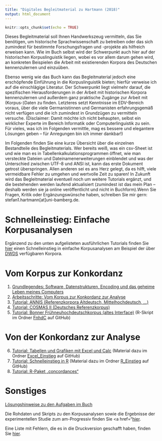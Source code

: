 ```yaml
---
title: "Digitales Begleitmaterial zu Hartmann (2018)"
output: html_document
---
```


```r
knitr::opts_chunk$set(echo = TRUE)
```


Dieses Begleitmaterial soll Ihnen Handwerkszeug vermitteln, das Sie benötigen, um historische Sprachwissenschaft zu betreiben oder das sich zumindest für bestimmte Forschungsfragen und -projekte als hilfreich erweisen kann. Wie im Buch selbst wird der Schwerpunkt auch hier auf der historischen Korpuslinguistik liegen, wobei es vor allem darum gehen wird, an konkreten Beispielen die Arbeit mit existierenden Korpora des Deutschen kennenzulernen und einzuüben.

Ebenso wenig wie das Buch kann das Begleitmaterial jedoch eine erschöpfende Einführung in die Korpuslinguistik bieten; hierfür verweise ich auf die einschlägige Literatur. Der Schwerpunkt liegt vielmehr darauf, die spezifischen Herausforderungen in der Arbeit mit historischen Korpora kennenzulernen und außerdem ganz praktische Zugänge zur Arbeit mit (Korpus-)Daten zu finden. Letzteres setzt Kenntnisse im EDV-Bereich voraus, über die viele Germanistinnen und Germanisten erfahrungsgemäß nicht verfügen und die ich zumindest in Grundzügen zu vermitteln versuche. (Disclaimer: Damit möchte ich nicht behaupten, selbst ein wirklicher Experte im Bereich Informatik oder Computerlinguistik zu sein. Für vieles, was ich im Folgenden vermittle, mag es bessere und elegantere Lösungen geben – für Anregungen bin ich immer dankbar!)

Im Folgenden finden Sie eine kurze Übersicht über die einzelnen Bestandteile des Begleitmaterials. Wer bereits weiß, was ein csv-Sheet ist und wie man es in Tabellenkalkulationsprogrammen öffnet, wie man versteckte Dateien und Dateinamenerweiterungen einblendet und was der Unterschied zwischen UTF-8 und ANSI ist, kann das erste Dokument getrost überspringen. Allen anderen sei es ans Herz gelegt, da es hilft, viele vermeidbare Fehler zu umgehen und wertvolle Zeit zu sparen!
In Zukunft wird das Begleitmaterial eventuell noch um weitere Tutorials ergänzt, und die bestehenden werden laufend aktualisiert (zumindest ist das mein Plan – deshalb werden sie ja online veröffentlicht und nicht in Buchform).Wenn Sie Fragen, Kritik oder Ergänzungswünsche haben, schreiben Sie mir gern: stefan1.hartmann[at]uni-bamberg.de.

# Schnelleinstieg: Einfache Korpusanalysen
Ergänzend zu den unten aufgelisteten ausführlichen Tutorials finden Sie <a href="https://empirical-linguistics.github.io/korpus-schnelleinstieg/" target="_blank">hier</a> einen Schnelleinstieg in einfache Korpusanalysen am Beispiel der über <a href="https://www.dwds.de/" target="_blank">DWDS</a> verfügbaren Korpora.

# Vom Korpus zur Konkordanz
1.	<a href="https://hartmast.github.io/sprachgeschichte/begleitmaterial/01-Grundlegendes.pdf" target="_blank">Grundlegendes: Software, Datenstrukturen, Encoding und das geheime Leben meines Computers</a>
2.	<a href="https://hartmast.github.io/sprachgeschichte/begleitmaterial/02-Arbeitsschritte.pdf" target="_blank">Arbeitsschritte: Vom Korpus zur Konkordanz zur Analyse</a>
3.	<a href="https://hartmast.github.io/sprachgeschichte/begleitmaterial/03-ANNIS.pdf" target="_blank">Tutorial: ANNIS (Referenzkorpora Altdeutsch, Mittelhochdeutsch, ...)</a>
4.	<a href="https://hartmast.github.io/sprachgeschichte/begleitmaterial/04-CosmasII_Tutorial.pdf">Tutorial: COSMAS II (Deutsches Referenzkorpus)</a>
5.	<a href="https://hartmast.github.io/sprachgeschichte/begleitmaterial/05-FnhdC.pdf" target="_blank">Tutorial: Bonner Frühneuhochdeutschkorpus (altes Interface)</a> (R-Skript im Ordner <a href="https://hartmast.github.io/sprachgeschichte/begleitmaterial/begleitmaterial/FnhdC" target="_blank">FnhdC</a> auf GitHub)

# Von der Konkordanz zur Analyse
6.	<a href="https://hartmast.github.io/sprachgeschichte/begleitmaterial/06-Tabellen%20und%20Grafiken%20mit%20Excel%20und%20Calc.pdf" target="_blank">Tutorial: Tabellen und Grafiken mit Excel und Calc</a> (Material dazu im Ordner <a href="https://github.com/hartmast/sprachgeschichte/tree/master/begleitmaterial/Excel_Einstieg" target="_blank">Excel_Einstieg</a> auf GitHub)
7.	<a href="https://hartmast.github.io/sprachgeschichte/begleitmaterial/07-Schnelleinstieg%20in%20R.pdf" target="_blank"> Tutorial: Schnelleinstieg in R</a> (Material dazu im Ordner <a href="https://github.com/hartmast/sprachgeschichte/tree/master/begleitmaterial/R_Einstieg" target="_blank">R_Einstieg</a> auf GitHub)
8.	<a href="https://hartmast.github.io/sprachgeschichte/begleitmaterial/08-concordances.pdf" target="_blank">Tutorial: R-Paket „concordances“</a>

# Sonstiges
<a href="https://hartmast.github.io/sprachgeschichte/begleitmaterial/loesungshinweise.pdf" target="_blank">Lösungshinweise zu den Aufgaben im Buch</a>

Die Rohdaten und Skripts zu den Korpusanalysen sowie die Ergebnisse der experimentellen Studie zum am-Progressiv finden Sie <a href="<a href="https://github.com/hartmast/sprachgeschichte/tree/master/korpusanalysen" target="_blank">hier</a>.

Eine Liste mit Fehlern, die es in die Druckversion geschafft haben, finden Sie <a href="https://hartmast.github.io/sprachgeschichte/begleitmaterial/Errata.pdf" target="_blank">hier</a>.